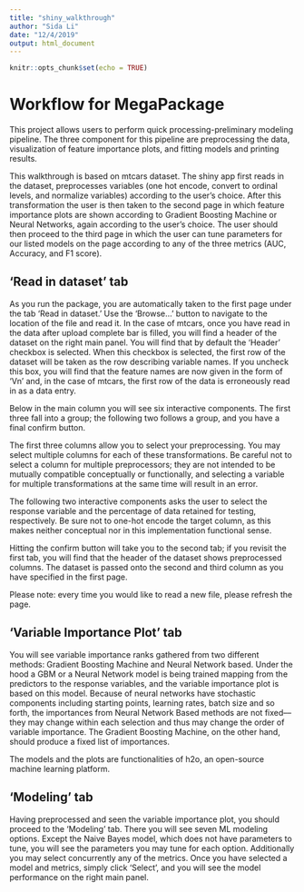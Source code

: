 ```yaml
---
title: "shiny_walkthrough"
author: "Sida Li"
date: "12/4/2019"
output: html_document
---
```


```r
knitr::opts_chunk$set(echo = TRUE)
```
# Workflow for MegaPackage


This project allows users to perform quick processing-preliminary modeling pipeline. The three component for this pipeline are preprocessing the data, visualization of feature importance plots, and fitting models and printing results.

This walkthrough is based on mtcars dataset. The shiny app first reads in the dataset, preprocesses variables (one hot encode, convert to ordinal levels, and normalize variables) according to the user’s choice. After this transformation the user is then taken to the second page in which feature importance plots are shown according to Gradient Boosting Machine or Neural Networks, again according to the user’s choice. The user should then proceed to the third page in which the user can tune parameters for our listed models on the page according to any of the three metrics (AUC, Accuracy, and F1 score). 

## ‘Read in dataset’ tab

As you run the package, you are automatically taken to the first page under the tab ‘Read in dataset.’  Use the ‘Browse…’ button to navigate to the location of the file and read it. In the case of mtcars, once you have read in the data after upload complete bar is filled, you will find a header of the dataset on the right main panel. You will find that by default the ‘Header’ checkbox is selected. When this checkbox is selected, the first row of the dataset will be taken as the row describing variable names. If you uncheck this box, you will find that the feature names are now given in the form of ‘Vn’ and, in the case of mtcars, the first row of the data is erroneously read in as a data entry.

Below in the main column you will see six interactive components. The first three fall into a group; the following two follows a group, and you have a final confirm button.

The first three columns allow you to select your preprocessing. You may select multiple columns for each of these transformations. Be careful not to select a column for multiple preprocessors; they are not intended to be mutually compatible conceptually or functionally, and selecting a variable for multiple transformations at the same time will result in an error.

The following two interactive components asks the user to select the response variable and the percentage of data retained for testing, respectively. Be sure not to one-hot encode the target column, as this makes neither conceptual nor in this implementation functional sense. 

Hitting the confirm button will take you to the second tab; if you revisit the first tab, you will find that the header of the dataset shows preprocessed columns. The dataset is passed onto the second and third column as you have specified in the first page.

Please note: every time you would like to read a new file, please refresh the page.

## ‘Variable Importance Plot’ tab

You will see variable importance ranks gathered from two different methods: Gradient Boosting Machine and Neural Network based. Under the hood a GBM or a Neural Network model is being trained mapping from the predictors to the response variables, and the variable importance plot is based on this model. Because of neural networks have stochastic components including starting points, learning rates, batch size and so forth, the importances from Neural Network Based methods are not fixed––they may change within each selection and thus may change the order of variable importance. The Gradient Boosting Machine, on the other hand, should produce a fixed list of importances.

The models and the plots are functionalities of h2o, an open-source machine learning platform.

## ‘Modeling’ tab

Having preprocessed and seen the variable importance plot, you should proceed to the ‘Modeling’ tab. There you will see seven ML modeling options. Except the Naive Bayes model, which does not have parameters to tune, you will see the parameters you may tune for each option. Additionally you may select concurrently any of the metrics. Once you have selected a model and metrics, simply click ‘Select’, and you will see the model performance on the right main panel.